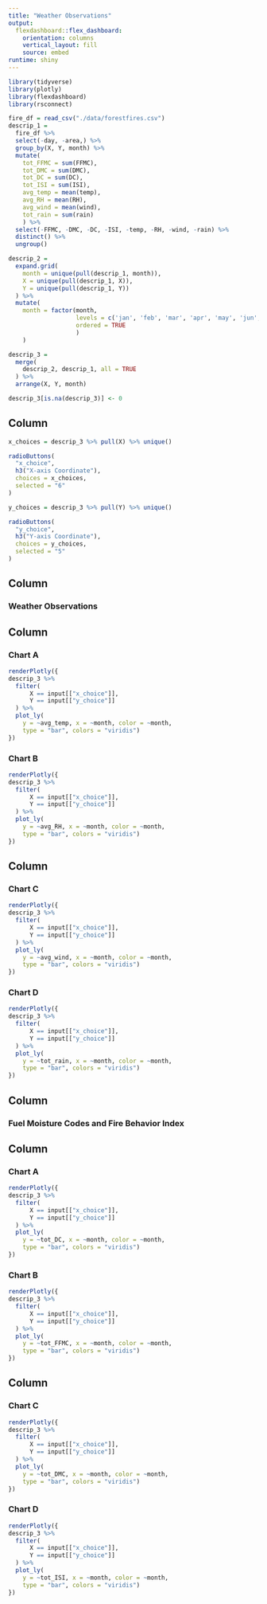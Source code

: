 ```yaml
---
title: "Weather Observations"
output: 
  flexdashboard::flex_dashboard:
    orientation: columns
    vertical_layout: fill
    source: embed
runtime: shiny
---
```


```r
library(tidyverse)
library(plotly)
library(flexdashboard)
library(rsconnect)

fire_df = read_csv("./data/forestfires.csv")
descrip_1 = 
  fire_df %>% 
  select(-day, -area,) %>% 
  group_by(X, Y, month) %>% 
  mutate(
    tot_FFMC = sum(FFMC),
    tot_DMC = sum(DMC),
    tot_DC = sum(DC),
    tot_ISI = sum(ISI),
    avg_temp = mean(temp),
    avg_RH = mean(RH),
    avg_wind = mean(wind),
    tot_rain = sum(rain)
    ) %>% 
  select(-FFMC, -DMC, -DC, -ISI, -temp, -RH, -wind, -rain) %>% 
  distinct() %>% 
  ungroup()

descrip_2 = 
  expand.grid(
    month = unique(pull(descrip_1, month)),
    X = unique(pull(descrip_1, X)),
    Y = unique(pull(descrip_1, Y))
  ) %>% 
  mutate(
    month = factor(month, 
                   levels = c('jan', 'feb', 'mar', 'apr', 'may', 'jun', 'jul', 'aug', 'sep', 'oct', 'nov', 'dec'),
                   ordered = TRUE
                   )
    )

descrip_3 = 
  merge(
    descrip_2, descrip_1, all = TRUE
  ) %>% 
  arrange(X, Y, month)

descrip_3[is.na(descrip_3)] <- 0
```


Column {.sidebar}
-----------------------------------------------------------------------

```r
x_choices = descrip_3 %>% pull(X) %>% unique()

radioButtons(
  "x_choice",
  h3("X-axis Coordinate"),
  choices = x_choices,
  selected = "6"
)

y_choices = descrip_3 %>% pull(Y) %>% unique()

radioButtons(
  "y_choice",
  h3("Y-axis Coordinate"),
  choices = y_choices,
  selected = "5"
)
```


Column {.tabset}
-----------------------------------------------------------------------

### Weather Observations

Column {data-width=550}
-----------------------------------------------------------------------

### Chart A

```r
renderPlotly({
descrip_3 %>% 
  filter(
      X == input[["x_choice"]],
      Y == input[["y_choice"]]
  ) %>% 
  plot_ly(
    y = ~avg_temp, x = ~month, color = ~month,
    type = "bar", colors = "viridis")
})
```

### Chart B

```r
renderPlotly({
descrip_3 %>% 
  filter(
      X == input[["x_choice"]],
      Y == input[["y_choice"]]
  ) %>% 
  plot_ly(
    y = ~avg_RH, x = ~month, color = ~month,
    type = "bar", colors = "viridis")
})
```


Column {data-width=450}
-----------------------------------------------------------------------

### Chart C

```r
renderPlotly({
descrip_3 %>% 
  filter(
      X == input[["x_choice"]],
      Y == input[["y_choice"]]
  ) %>% 
  plot_ly(
    y = ~avg_wind, x = ~month, color = ~month,
    type = "bar", colors = "viridis")
})
```

### Chart D

```r
renderPlotly({
descrip_3 %>% 
  filter(
      X == input[["x_choice"]],
      Y == input[["y_choice"]]
  ) %>% 
  plot_ly(
    y = ~tot_rain, x = ~month, color = ~month,
    type = "bar", colors = "viridis")
})
```


Column {.tabset}
-----------------------------------------------------------------------

### Fuel Moisture Codes and Fire Behavior Index

Column {data-width=550}
-----------------------------------------------------------------------

### Chart A

```r
renderPlotly({
descrip_3 %>% 
  filter(
      X == input[["x_choice"]],
      Y == input[["y_choice"]]
  ) %>% 
  plot_ly(
    y = ~tot_DC, x = ~month, color = ~month,
    type = "bar", colors = "viridis")
})
```

### Chart B

```r
renderPlotly({
descrip_3 %>% 
  filter(
      X == input[["x_choice"]],
      Y == input[["y_choice"]]
  ) %>% 
  plot_ly(
    y = ~tot_FFMC, x = ~month, color = ~month,
    type = "bar", colors = "viridis")
})
```


Column {data-width=450}
-----------------------------------------------------------------------

### Chart C

```r
renderPlotly({
descrip_3 %>% 
  filter(
      X == input[["x_choice"]],
      Y == input[["y_choice"]]
  ) %>% 
  plot_ly(
    y = ~tot_DMC, x = ~month, color = ~month,
    type = "bar", colors = "viridis")
})
```

### Chart D

```r
renderPlotly({
descrip_3 %>% 
  filter(
      X == input[["x_choice"]],
      Y == input[["y_choice"]]
  ) %>% 
  plot_ly(
    y = ~tot_ISI, x = ~month, color = ~month,
    type = "bar", colors = "viridis")
})
```
